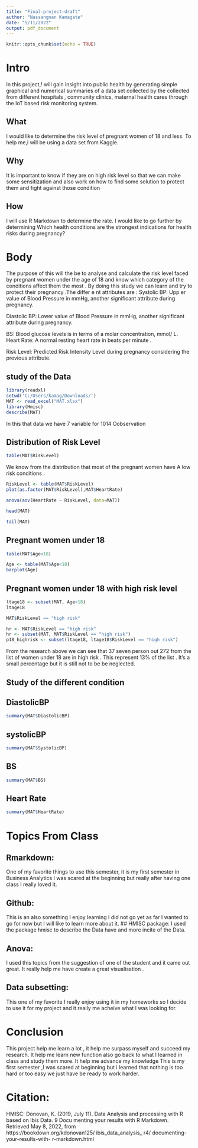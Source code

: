 ```yaml
---
title: "Final-project-draft"
author: "Nassangnan Kamagate"
date: "5/11/2022"
output: pdf_document
---
```


```r
knitr::opts_chunk$set(echo = TRUE)
```

# Intro

In this project,! will gain insight  into public  health by generating simple graphical and  numerical summaries of a data set collected by the collected from different hospitals , community clinics, maternal health cares through the IoT based risk monitoring system.

## What

I would  like to  determine  the  risk level of  pregnant  women of 18  and less.  To help  me,i will be  using a data set from Kaggle.

## Why

It is important to know if  they are on high  risk level so that  we can  make some sensitization  and  also work on how to find some solution to protect them and fight against those condition

## How

I will use R Markdown to determine the rate. I would like to go further by determining Which  health conditions are the strongest indications for health risks during pregnancy?


# Body

The purpose of this will the be  to  analyse and  calculate the  risk level faced  by pregnant  women  under the age of 18  and know  which  category  of  the  conditions  affect  them  the  most . By  doing  this study  we can learn and try to protect their pregnancy  .The differ e nt attributes are :  Systolic BP: Upp er  value of  Blood Pressure in mmHg, another significant attribute during pregnancy. 

Diastolic BP: Lower  value of Blood Pressure in  mmHg,  another  significant  attribute  during  pregnancy.  

BS: Blood  glucose  levels is in terms of a molar concentration, mmol/ L. Heart Rate: A normal resting heart rate in beats per minute . 

Risk Level: Predicted Risk Intensity Level during pregnancy considering the previous attribute.

## study of the Data

```r
library(readxl)
setwd('C:/Users/kamag/Downloads/')
MAT <- read_excel("MAT.xlsx")
library(Hmisc)
describe(MAT)


```

In this that data we have 7 variable for 1014 Oobservation


## Distribution of Risk Level

```r
table(MAT$RiskLevel)
```

We know from the distribution that most of the pregnant women have A low risk conditions .

```r
RiskLevel <- table(MAT$RiskLevel)
plot(as.factor(MAT$RiskLevel),MAT$HeartRate)
```

```r
anova(aov(HeartRate ~ RiskLevel, data=MAT))
```



```r
head(MAT)
```

```r
tail(MAT)
```

## Pregnant  women under 18

```r
table(MAT$Age<18)
```

```r
Age <- table(MAT$Age<18) 
barplot(Age)
```

## Pregnant women under 18 with high risk level

```r
ltage18 <- subset(MAT, Age<18) 
ltage18
```

```r
MAT$RiskLevel == "high risk"
```

```r
hr <- MAT$RiskLevel == "high risk"
hr <- subset(MAT, MAT$RiskLevel == "high risk")
p18_highrisk <- subset(ltage18, ltage18$RiskLevel == "high risk")

```

From the research above we can see that 37 seven person out 272 from the list of women under 18 are in high risk . This represent 13% of the list . It's a small percentage but it is still not to be be neglected.

## Study of the different condition

## DiastolicBP

```r
summary(MAT$DiastolicBP)
```

## systolicBP

```r
summary(MAT$SystolicBP)
```

## BS

```r
summary(MAT$BS)
```

## Heart Rate

```r
summary(MAT$HeartRate)
```


# Topics From Class

## Rmarkdown:

One of my favorite things to  use this semester,  it is my first semester  in Business  Analytics I was scared at the beginning but really after having one class I really loved it.

## Github:

This is an also something I enjoy learning I did not go yet as far I wanted to  go for  now  but  I  will like to learn more about it. ## HMISC  package:  I used the  package  hmisc to describe the  Data have and  more incite of the Data.

## Anova:

I used this topics from the suggestion of one of  the  student  and it came out  great.  It really help me have create a great visualisation .
 
## Data subsetting:

This one of my favorite I really enjoy using it  in my homeworks so I decide to  use it for my project and it really me acheive what I was looking for.


# Conclusion

This project help me learn a lot , it help me surpass myself and succeed my research. It help me learn new function also go back  to  what  I learned in class and  study them more.  It  help me advance my knowledge This is my first semester  ,I was scared  at  beginning  but  i learned  that  nothing  is too  hard or too easy we just have be ready to work harder.


# Citation:

HMISC: Donovan, K. (2019, July 11). Data Analysis and processing with R based on Ibis Data. 9 Docu­ menting your results with R Markdown. Retrieved May 8, 2022, from  
https://bookdown.org/kdonovan125/ ibis_data_analysis_ r4/ documenting-your-results-with- r-markdown.html


